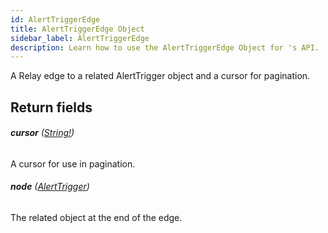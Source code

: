 ```yaml
---
id: AlertTriggerEdge
title: AlertTriggerEdge Object
sidebar_label: AlertTriggerEdge
description: Learn how to use the AlertTriggerEdge Object for 's API.
---
```


A Relay edge to a related AlertTrigger object and a cursor for pagination.

## Return fields

###### <b>cursor</b> ([String!](api/schema/scalar/String.mdx))

A cursor for use in pagination.

###### <b>node</b> ([AlertTrigger](api/schema/object/AlertTrigger.mdx))

The related object at the end of the edge.
